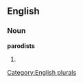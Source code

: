 
==English==

===Noun===
'''parodists'''

# {{plural of|[[parodist]]}}

[[Category:English plurals]]
